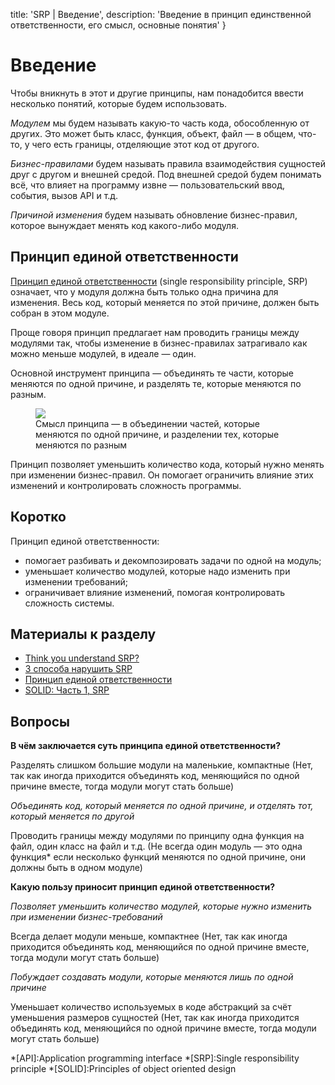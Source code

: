 
  title: 'SRP | Введение',
  description: 'Введение в принцип единственной ответственности, его смысл, основные понятия'
}


# Введение

Чтобы вникнуть в этот и другие принципы, нам понадобится ввести несколько понятий, которые будем использовать.

_Модулем_ мы будем называть какую-то часть кода, обособленную от других. Это может быть класс, функция, объект, файл — в общем, что-то, у чего есть границы, отделяющие этот код от другого.

_Бизнес-правилами_ будем называть правила взаимодействия сущностей друг с другом и внешней средой. Под внешней средой будем понимать всё, что влияет на программу извне — пользовательский ввод, события, вызов API и т.д.

_Причиной изменения_ будем называть обновление бизнес-правил, которое вынуждает менять код какого-либо модуля.

## Принцип единой ответственности
[Принцип единой ответственности](https://ru.wikipedia.org/wiki/Принцип_единственной_ответственности) (single responsibility principle, SRP) означает, что у модуля должна быть только одна причина для изменения. Весь код, который меняется по этой причине, должен быть собран в этом модуле.

Проще говоря принцип предлагает нам проводить границы между модулями так, чтобы изменение в бизнес-правилах затрагивало как можно меньше модулей, в идеале — один.

Основной инструмент принципа — объединять те части, которые меняются по одной причине, и разделять те, которые меняются по разным.

<Figure>
  <img src="/static/srp.svg" />
  <figcaption>Смысл принципа — в объединении частей, которые меняются по одной причине, и разделении тех, которые меняются по разным</figcaption>
</Figure>

Принцип позволяет уменьшить количество кода, который нужно менять при изменении бизнес-правил. Он помогает ограничить влияние этих изменений и контролировать сложность программы.

## Коротко
Принцип единой ответственности:
- помогает разбивать и декомпозировать задачи по одной на модуль;
- уменьшает количество модулей, которые надо изменить при изменении требований;
- ограничивает влияние изменений, помогая контролировать сложность системы.

## Материалы к разделу
- [Think you understand SRP?](https://hackernoon.com/you-dont-understand-the-single-responsibility-principle-abfdd005b137)
- [3 способа нарушить SRP](https://habr.com/ru/post/330142/)
- [Принцип единой ответственности](https://ru.wikipedia.org/wiki/Принцип_единственной_ответственности)
- [SOLID: Часть 1, SRP](https://code.tutsplus.com/ru/tutorials/solid-part-1-the-single-responsibility-principle--net-36074)

## Вопросы
**В чём заключается суть принципа единой ответственности?**

Разделять слишком большие модули на маленькие, компактные (Нет, так как иногда приходится объединять код, меняющийся по одной причине вместе, тогда модули могут стать больше)

_Объединять код, который меняется по одной причине, и отделять тот, который меняется по другой_

Проводить границы между модулями по принципу одна функция на файл, один класс на файл и т.д. (Не всегда один модуль — это одна функция* если несколько функций меняются по одной причине, они должны быть в одном модуле)

**Какую пользу приносит принцип единой ответственности?**

_Позволяет уменьшить количество модулей, которые нужно изменить при изменении бизнес-требований_

Всегда делает модули меньше, компактнее (Нет, так как иногда приходится объединять код, меняющийся по одной причине вместе, тогда модули могут стать больше)

_Побуждает создавать модули, которые меняются лишь по одной причине_

Уменьшает количество используемых в коде абстракций за счёт уменьшения размеров сущностей (Нет, так как иногда приходится объединять код, меняющийся по одной причине вместе, тогда модули могут стать больше)


*[API]:Application programming interface
*[SRP]:Single responsibility principle
*[SOLID]:Principles of object oriented design
